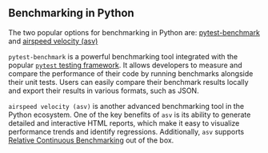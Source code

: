 ## Benchmarking in Python

The two popular options for benchmarking in Python are:
[pytest-benchmark](https://pytest-benchmark.readthedocs.io)
and
[airspeed velocity (asv)](https://github.com/airspeed-velocity/asv)

`pytest-benchmark` is a powerful benchmarking tool
integrated with the popular [`pytest` testing framework](https://docs.pytest.org/en/stable/).
It allows developers to measure and compare the performance of their code by running benchmarks alongside their unit tests.
Users can easily compare their benchmark results locally
and export their results in various formats, such as JSON.

`airspeed velocity (asv)` is another advanced benchmarking tool in the Python ecosystem.
One of the key benefits of `asv` is its ability to generate detailed and interactive HTML reports,
which make it easy to visualize performance trends and identify regressions.
Additionally, `asv` supports [Relative Continuous Benchmarking](/docs/how-to/track-benchmarks/#relative-continuous-benchmarking) out of the box.
